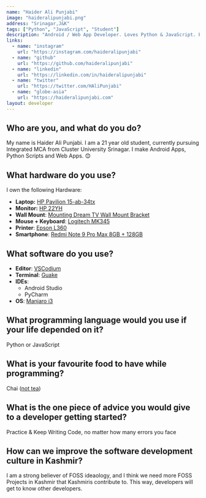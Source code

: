 ```yaml
---
name: "Haider Ali Punjabi"
image: "haideralipunjabi.png"
address: "Srinagar,J&K"
tags: ["Python", "JavaScript", "Student"]
description: "Android / Web App Developer. Loves Python & JavaScript. Pursuing Integrated MCA."
links:
  - name: "instagram"
    url: "https://instagram.com/haideralipunjabi"
  - name: "github"
    url: "https://github.com/haideralipunjabi"
  - name: "linkedin"
    url: "https://linkedin.com/in/haideralipunjabi"
  - name: "twitter"
    url: "https://twitter.com/HAliPunjabi"
  - name: "globe-asia"
    url: "https://haideralipunjabi.com"
layout: developer
---
```


## Who are you, and what do you do?

My name is Haider Ali Punjabi. I am a 21 year old student, currently pursuing Integrated MCA from Cluster University Srinagar.
I make Android Apps, Python Scripts and Web Apps. 😊

## What hardware do you use?

I own the following Hardware:

- **Laptop:** [HP Pavilion 15-ab-34tx](https://www.amazon.in/HP-15-AB034TX-15-6-inch-i7-5500U-Graphics/dp/B00XHUA65E)
- **Monitor:** [HP 22YH](https://www.amazon.in/HP-22YH-Display-Monitor-21-5-inches/dp/B07BP9YKX7/ref=sr_1_6?keywords=HP+monitor+22yh&qid=1561375943&s=computers&sr=1-6)
- **Wall Mount**: [Mounting Dream TV Wall Mount Bracket](https://www.amazon.in/gp/product/B07G82YZQN/ref=ppx_yo_dt_b_asin_title_o02_s00?ie=UTF8&psc=1)
- **Mouse + Keyboard**: [Logitech MK345](https://www.amazon.in/gp/product/B00PFFCMV0/ref=ppx_yo_dt_b_asin_title_o08_s00?ie=UTF8&psc=1)
- **Printer**: [Epson L360](https://www.epson.co.in/For-Home/Printers/EcoTank-Printers/EcoTank-L360-Multifunction-InkTank-Printer/p/C11CE55501)
- **Smartphone**: [Redmi Note 9 Pro Max 8GB + 128GB](https://www.mi.com/in/redmi-note-9-pro-max/)

## What software do you use?

- **Editor**: [VSCodium](https://vscodium.com/)
- **Terminal**: [Guake](http://guake-project.org/)
- **IDEs**:
  - Android Studio
  - PyCharm
- **OS**: [Manjaro i3](https://manjaro.org/downloads/community/i3/)

## What programming language would you use if your life depended on it?

Python or JavaScript

## What is your favourite food to have while programming?

Chai ([not tea](https://tea101.teabox.com/chai-or-tea/#:~:text=In%20very%20broad%20and%20simple,by%20the%20addition%20of%20spices.))

## What is the one piece of advice you would give to a developer getting started?

Practice & Keep Writing Code, no matter how many errors you face

## How can we improve the software development culture in Kashmir?

I am a strong believer of FOSS ideaology, and I think we need more FOSS Projects in Kashmir that Kashmiris contribute to. This way, developers will get to know other developers. 
